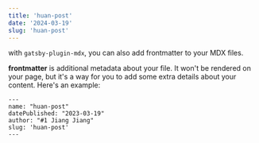 ```yaml
---
title: 'huan-post'
date: '2024-03-19'
slug: 'huan-post'
---
```


with `gatsby-plugin-mdx`, you can also add frontmatter to your MDX files.

**frontmatter** is additional metadata about your file.
It won't be rendered on your page, but it's a way for you to add some extra details about your content. Here's an example:

```
---
name: "huan-post"
datePublished: "2023-03-19"
author: "#1 Jiang Jiang"
slug: 'huan-post'
---
```
